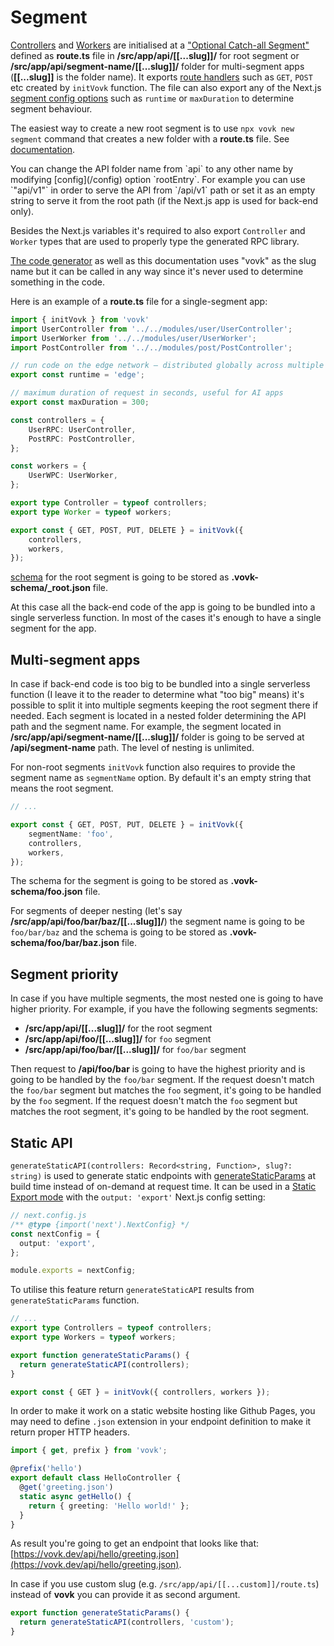 

# Segment

[Controllers](/controller) and [Workers](/worker) are initialised at a ["Optional Catch-all Segment"](https://nextjs.org/docs/pages/building-your-application/routing/dynamic-routes#optional-catch-all-segments) defined as **route.ts** file in **/src/app/api/[[...slug]]/** for root segment or **/src/app/api/segment-name/[[...slug]]/** folder for multi-segment apps (**[[...slug]]** is the folder name).  It exports [route handlers](https://nextjs.org/docs/app/building-your-application/routing/route-handlers) such as `GET`, `POST` etc created by `initVovk` function. The file can also export any of the Next.js [segment config options](https://nextjs.org/docs/app/building-your-application/routing/route-handlers#segment-config-options) such as `runtime` or `maxDuration` to determine segment behaviour.

The easiest way to create a new root segment is to use `npx vovk new segment` command that creates a new folder with a **route.ts** file. See [documentation](/cli/vovk-new).

<Callout type="info" emoji="ℹ️">
  You can change the API folder name from `api` to any other name by modifying [config](/config) option `rootEntry`. For example you can use `"api/v1"` in order to serve the API from `/api/v1` path or set it as an empty string to serve it from the root path (if the Next.js app is used for back-end only).
</Callout>

Besides the Next.js variables it's required to also export `Controller` and `Worker` types that are used to properly type the generated RPC library.

[The code generator](/cli/vovk-new) as well as this documentation uses "vovk" as the slug name but it can be called in any way since it's never used to determine something in the code.

Here is an example of a **route.ts** file for a single-segment app:

```ts filename="/src/app/api/[[...slug]]/route.ts"
import { initVovk } from 'vovk'
import UserController from '../../modules/user/UserController';
import UserWorker from '../../modules/user/UserWorker';
import PostController from '../../modules/post/PostController';

// run code on the edge network — distributed globally across multiple data centers
export const runtime = 'edge';

// maximum duration of request in seconds, useful for AI apps
export const maxDuration = 300;

const controllers = {
    UserRPC: UserController,
    PostRPC: PostController,
};

const workers = {
    UserWPC: UserWorker,
};

export type Controller = typeof controllers;
export type Worker = typeof workers;

export const { GET, POST, PUT, DELETE } = initVovk({
    controllers,
    workers,
});
```

[schema](/schema) for the root segment is going to be stored as **.vovk-schema/_root.json** file.

At this case all the back-end code of the app is going to be bundled into a single serverless function. In most of the cases it's enough to have a single segment for the app.

## Multi-segment apps

In case if back-end code is too big to be bundled into a single serverless function (I leave it to the reader to determine what "too big" means) it's possible to split it into multiple segments keeping the root segment there if needed. Each segment is located in a nested folder determining the API path and the segment name. For example, the segment located in **/src/app/api/segment-name/[[...slug]]/** folder is going to be served at **/api/segment-name** path. The level of nesting is unlimited. 

For non-root segments `initVovk` function also requires to provide the segment name as `segmentName` option. By default it's an empty string that means the root segment.


```ts filename="/src/app/api/foo/[[...slug]]/route.ts"
// ...

export const { GET, POST, PUT, DELETE } = initVovk({
    segmentName: 'foo',
    controllers,
    workers,
});
```

The schema for the segment is going to be stored as **.vovk-schema/foo.json** file.

For segments of deeper nesting (let's say **/src/app/api/foo/bar/baz/[[...slug]]/**) the segment name is going to be `foo/bar/baz` and the schema is going to be stored as **.vovk-schema/foo/bar/baz.json** file.

## Segment priority

In case if you have multiple segments, the most nested one is going to have higher priority. For example, if you have the following segments segments:

- **/src/app/api/[[...slug]]/** for the root segment
- **/src/app/api/foo/[[...slug]]/** for `foo` segment
- **/src/app/api/foo/bar/[[...slug]]/** for `foo/bar` segment

Then request to **/api/foo/bar** is going to have the highest priority and is going to be handled by the `foo/bar` segment. If the request doesn't match the `foo/bar` segment but matches the `foo` segment, it's going to be handled by the `foo` segment. If the request doesn't match the `foo` segment but matches the root segment, it's going to be handled by the root segment.


## Static API

`generateStaticAPI(controllers: Record<string, Function>, slug?: string)` is used to generate static endpoints with [generateStaticParams](https://nextjs.org/docs/app/api-reference/functions/generate-static-params) at build time instead of on-demand at request time. It can be used in a [Static Export mode](https://nextjs.org/docs/pages/building-your-application/deploying/static-exports) with the `output: 'export'` Next.js config setting:


```ts
// next.config.js
/** @type {import('next').NextConfig} */
const nextConfig = {
  output: 'export',
};

module.exports = nextConfig;
```

To utilise this feature return `generateStaticAPI` results from `generateStaticParams` function.

```ts filename="/src/app/api/[[...vovk]]/route.ts"
// ...
export type Controllers = typeof controllers;
export type Workers = typeof workers;

export function generateStaticParams() {
  return generateStaticAPI(controllers);
}

export const { GET } = initVovk({ controllers, workers });
```

In order to make it work on a static website hosting like Github Pages, you may need to define `.json` extension in your endpoint definition to make it return proper HTTP headers.

```ts
import { get, prefix } from 'vovk';

@prefix('hello')
export default class HelloController {
  @get('greeting.json')
  static async getHello() {
    return { greeting: 'Hello world!' };
  }
}
```

As result you're going to get an endpoint that looks like that: [https://vovk.dev/api/hello/greeting.json](https://vovk.dev/api/hello/greeting.json).

In case if you use custom slug (e.g. `/src/app/api/[[...custom]]/route.ts`) instead of **vovk** you can provide it as second argument.

```ts
export function generateStaticParams() {
  return generateStaticAPI(controllers, 'custom');
}
```